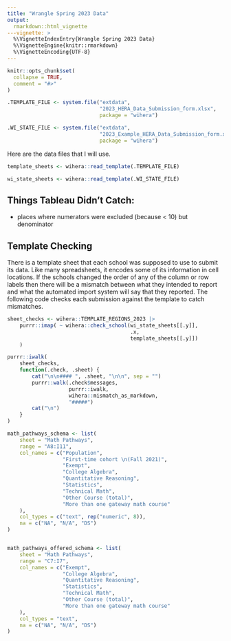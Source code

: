 ```yaml
---
title: "Wrangle Spring 2023 Data"
output:
  rmarkdown::html_vignette
---vignette: >
  %\VignetteIndexEntry{Wrangle Spring 2023 Data}
  %\VignetteEngine{knitr::rmarkdown}
  %\VignetteEncoding{UTF-8}
---
```


```r
knitr::opts_chunk$set(
  collapse = TRUE,
  comment = "#>"
)
```

```r
.TEMPLATE_FILE <- system.file("extdata",
                              "2023_HERA_Data_Submission_form.xlsx",
                              package = "wihera")

.WI_STATE_FILE <- system.file("extdata",
                              "2023_Example_HERA_Data_Submission_form.xlsx",
                              package = "wihera")

```

Here are the data files that I will use.

```r
template_sheets <- wihera::read_template(.TEMPLATE_FILE)

wi_state_sheets <- wihera::read_template(.WI_STATE_FILE)
```

## Things Tableau Didn't Catch:

- places where numerators were excluded (because < 10) but denominator

## Template Checking

There is a template sheet that each school was supposed to use to submit its data.
Like many spreadsheets, it encodes some of its information in cell locations.
If the schools changed the order of any of the column or row labels then there will be a mismatch between what they intended to report and what the automated import system will say that they reported.
The following code checks each submission against the template to catch mismatches.

```r
sheet_checks <- wihera::TEMPLATE_REGIONS_2023 |>
    purrr::imap( ~ wihera::check_school(wi_state_sheets[[.y]],
                                        .x,
                                        template_sheets[[.y]])
    )

purrr::iwalk(
    sheet_checks,
    function(.check, .sheet) {
        cat("\n\n#### ", .sheet, "\n\n", sep = "")
        purrr::walk(.check$messages,
                    purrr::iwalk,
                    wihera::mismatch_as_markdown,
                    "#####")
        cat("\n")
    }
)
```

```r
math_pathways_schema <- list(
    sheet = "Math Pathways",
    range = "A8:I11",
    col_names = c("Population",
                  "First-time cohort \n(Fall 2021)",
                  "Exempt",
                  "College Algebra",
                  "Quantitative Reasoning",
                  "Statistics",
                  "Technical Math",
                  "Other Course (total)",
                  "More than one gateway math course"
    ),
    col_types = c("text", rep("numeric", 8)),
    na = c("NA", "N/A", "DS")
)


math_pathways_offered_schema <- list(
    sheet = "Math Pathways",
    range = "C7:I7",
    col_names = c("Exempt",
                  "College Algebra",
                  "Quantitative Reasoning",
                  "Statistics",
                  "Technical Math",
                  "Other Course (total)",
                  "More than one gateway math course"
    ),
    col_types = "text",
    na = c("NA", "N/A", "DS")
)
```

